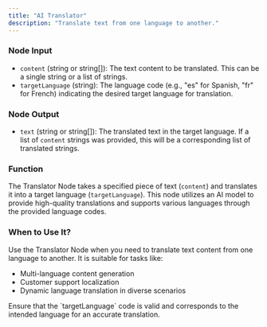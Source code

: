 ```yaml
---
title: "AI Translator"
description: "Translate text from one language to another."
---
```


### Node Input

- `content` (string or string[]): The text content to be translated. This can be a single string or a list of strings.
- `targetLanguage` (string): The language code (e.g., "es" for Spanish, "fr" for French) indicating the desired target language for translation.

### Node Output

- `text` (string or string[]): The translated text in the target language. If a list of `content` strings was provided, this will be a corresponding list of translated strings.

### Function

The Translator Node takes a specified piece of text (`content`) and translates it into a target language (`targetLanguage`). This node utilizes an AI model to provide high-quality translations and supports various languages through the provided language codes.

### When to Use It?

Use the Translator Node when you need to translate text content from one language to another. It is suitable for tasks like:

- Multi-language content generation
- Customer support localization
- Dynamic language translation in diverse scenarios

<Info>
  Ensure that the `targetLanguage` code is valid and corresponds to the intended language for an accurate translation.
</Info>

